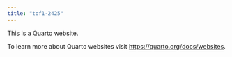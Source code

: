 ```yaml
---
title: "tof1-2425"
---
```


This is a Quarto website.

To learn more about Quarto websites visit <https://quarto.org/docs/websites>.
